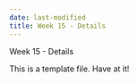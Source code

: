 ```yaml
---
date: last-modified
title: Week 15 - Details
---
```


Week 15 - Details

This is a template file.  Have at it!
